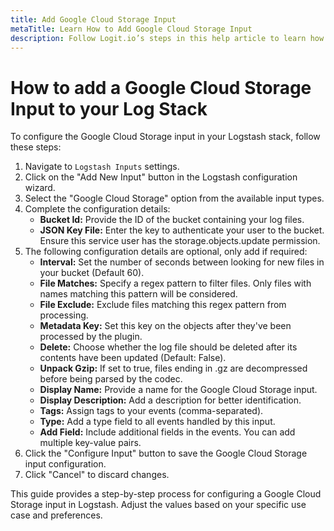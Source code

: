 ```yaml
---
title: Add Google Cloud Storage Input
metaTitle: Learn How to Add Google Cloud Storage Input
description: Follow Logit.io’s steps in this help article to learn how to configure a Google Cloud Storage Input on your Logstash Instance.
---
```


# How to add a Google Cloud Storage Input to your Log Stack

To configure the Google Cloud Storage input in your Logstash stack, follow these steps:

1. Navigate to `Logstash Inputs` settings.
2. Click on the "Add New Input" button in the Logstash configuration wizard.
3. Select the "Google Cloud Storage" option from the available input types.
4. Complete the configuration details:
   - **Bucket Id:** Provide the ID of the bucket containing your log files.
   - **JSON Key File:** Enter the key to authenticate your user to the bucket. Ensure this service user has the storage.objects.update permission.
5. The following configuration details are optional, only add if required:
   - **Interval:** Set the number of seconds between looking for new files in your bucket (Default 60).
   - **File Matches:** Specify a regex pattern to filter files. Only files with names matching this pattern will be considered.
   - **File Exclude:** Exclude files matching this regex pattern from processing.
   - **Metadata Key:** Set this key on the objects after they've been processed by the plugin.
   - **Delete:** Choose whether the log file should be deleted after its contents have been updated (Default: False).
   - **Unpack Gzip:** If set to true, files ending in .gz are decompressed before being parsed by the codec.
   - **Display Name:** Provide a name for the Google Cloud Storage input.
   - **Display Description:** Add a description for better identification.
   - **Tags:** Assign tags to your events (comma-separated).
   - **Type:** Add a type field to all events handled by this input.
   - **Add Field:** Include additional fields in the events. You can add multiple key-value pairs.
6. Click the "Configure Input" button to save the Google Cloud Storage input configuration.
7. Click "Cancel" to discard changes.

This guide provides a step-by-step process for configuring a Google Cloud Storage input in Logstash. 
Adjust the values based on your specific use case and preferences.